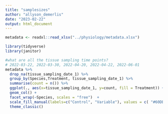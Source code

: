 ```yaml
---
title: "samplesizes"
author: "allyson_demerlis"
date: "2023-02-22"
output: html_document
---
```


```r
metadata <- readxl::read_xlsx("../physiology/metadata.xlsx")

library(tidyverse)
library(janitor)
```


```r

#what are all the tissue sampling time points?
# 2022-03-22, 2022-03-30, 2022-04-20, 2022-04-22, 2022-06-01
metadata %>% 
  drop_na(tissue_sampling_date_1) %>% 
  group_by(Species,Treatment, tissue_sampling_date_1) %>% 
  summarise(count = n()) %>% 
  ggplot(., aes(x=tissue_sampling_date_1, y=count, fill = Treatment)) +
  geom_col() +
  facet_wrap(~Species, scales = "free")  +
  scale_fill_manual(labels=c("Control", "Variable"), values = c( "#60DBDB", "#F54A34")) +
  theme_classic()

```

